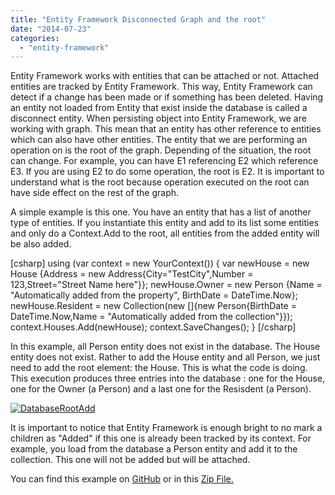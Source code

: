 ```yaml
---
title: "Entity Framework Disconnected Graph and the root"
date: "2014-07-23"
categories: 
  - "entity-framework"
---
```


Entity Framework works with entities that can be attached or not. Attached entities are tracked by Entity Framework. This way, Entity Framework can detect if a change has been made or if something has been deleted. Having an entity not loaded from Entity that exist inside the database is called a disconnect entity. When persisting object into Entity Framework, we are working with graph. This mean that an entity has other reference to entities which can also have other entities. The entity that we are performing an operation on is the root of the graph. Depending of the situation, the root can change. For example, you can have E1 referencing E2 which reference E3. If you are using E2 to do some operation, the root is E2. It is important to understand what is the root because operation executed on the root can have side effect on the rest of the graph.

A simple example is this one. You have an entity that has a list of another type of entities. If you instantiate this entity and add to its list some entities and only do a Context.Add to the root, all entities from the added entity will be also added.

\[csharp\] using (var context = new YourContext()) { var newHouse = new House {Address = new Address{City="TestCity",Number = 123,Street="Street Name here"}}; newHouse.Owner = new Person {Name = "Automatically added from the property", BirthDate = DateTime.Now}; newHouse.Resident = new Collection<Person>(new \[\]{new Person{BirthDate = DateTime.Now,Name = "Automatically added from the collection"}}); context.Houses.Add(newHouse); context.SaveChanges(); } \[/csharp\]

In this example, all Person entity does not exist in the database. The House entity does not exist. Rather to add the House entity and all Person, we just need to add the root element: the House. This is what the code is doing. This execution produces three entries into the database : one for the House, one for the Owner (a Person) and a last one for the Resisdent (a Person).

[![DatabaseRootAdd](http://patrickdesjardins.com/blog/wp-content/uploads/2014/06/DatabaseRootAdd-400x128.png)](http://patrickdesjardins.com/blog/disconnected-graph-and-the-root/databaserootadd)

It is important to notice that Entity Framework is enough bright to no mark a children as "Added" if this one is already been tracked by its context. For example, you load from the database a Person entity and add it to the collection. This one will not be added but will be attached.

You can find this example on [GitHub](https://github.com/MrDesjardins/EntityFrameworkTestConsole/tree/fb825ad2015734e8eb9c1bfc7440a5340d904b07) or in this [Zip File.](https://github.com/MrDesjardins/EntityFrameworkTestConsole/archive/fb825ad2015734e8eb9c1bfc7440a5340d904b07.zip)
